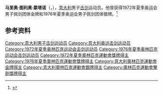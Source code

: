 '''马里奥·图利奥·蒙塔诺'''（{{lang-it|Mario Tullio Montano}}，{{bd|1944年|2月7日|2017年|7月27日|}}），[[意大利|意大利]]男子[[击剑|击剑]]运动员。他曾获得1972年夏季奥运会男子佩剑团体金牌和1976年夏季奥运会男子佩剑团体银牌。<ref>{{Cite web|title=Mario Tullio MONTANO|url=https://www.olympic.org/mario-tullio-montano|accessdate=2021-03-10|date=2021-03-10|work=International Olympic Committee|language=en}}</ref>

== 参考资料 ==
{{reflist}}

{{奥林匹克运动会击剑比赛男子佩剑团体冠军}}

{{Authority control}}
{{DEFAULTSORT:Montano, Mario Tullio}}
[[Category:意大利男子击剑运动员|Category:意大利男子击剑运动员]]
[[Category:意大利奥运击剑运动员|Category:意大利奥运击剑运动员]]
[[Category:1972年夏季奥林匹克运动会击剑运动员|Category:1972年夏季奥林匹克运动会击剑运动员]]
[[Category:1976年夏季奥林匹克运动会击剑运动员|Category:1976年夏季奥林匹克运动会击剑运动员]]
[[Category:1972年夏季奧林匹克運動會獎牌得主|Category:1972年夏季奧林匹克運動會獎牌得主]]
[[Category:1976年夏季奧林匹克運動會獎牌得主|Category:1976年夏季奧林匹克運動會獎牌得主]]
[[Category:意大利奧林匹克運動會金牌得主|Category:意大利奧林匹克運動會金牌得主]]
[[Category:意大利奧林匹克運動會銀牌得主|Category:意大利奧林匹克運動會銀牌得主]]
[[Category:奧林匹克運動會擊劍獎牌得主|Category:奧林匹克運動會擊劍獎牌得主]]